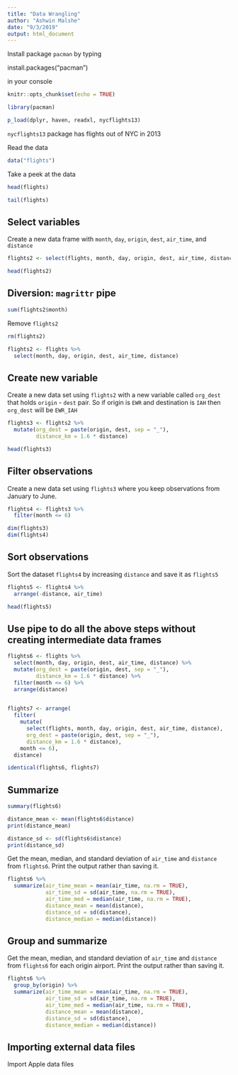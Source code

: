 ```yaml
---
title: "Data Wrangling"
author: "Ashwin Malshe"
date: "9/3/2019"
output: html_document
---
```


Install package `pacman` by typing 

install.packages("pacman")

in your console

```r
knitr::opts_chunk$set(echo = TRUE)

library(pacman)

p_load(dplyr, haven, readxl, nycflights13)

```

`nycflights13` package has flights out of NYC in 2013


Read the data

```r
data("flights")
```

Take a peek at the data

```r
head(flights)
```
```r
tail(flights)
```


## Select variables

Create a new data frame with `month`, `day`, `origin`, `dest`, `air_time`, and `distance`

```r
flights2 <- select(flights, month, day, origin, dest, air_time, distance)
```

```r
head(flights2)
```



## Diversion: `magrittr` pipe

```r
sum(flights2$month)

```


Remove `flights2`
```r
rm(flights2)
```


```r
flights2 <- flights %>% 
  select(month, day, origin, dest, air_time, distance)
```


## Create new variable

Create a new data set using `flights2` with a new variable called `org_dest` that holds `origin` - `dest` pair. So if origin is `EWR` and destination is `IAH` then `org_dest` will be `EWR_IAH`

```r
flights3 <- flights2 %>% 
  mutate(org_dest = paste(origin, dest, sep = "_"),
         distance_km = 1.6 * distance)
```

```r
head(flights3)
```


## Filter observations

Create a new data set using `flights3` where you keep observations from January to June.

```r
flights4 <- flights3 %>% 
  filter(month <= 6)
```

```r
dim(flights3)
dim(flights4)
```

## Sort observations

Sort the dataset `flights4` by increasing `distance` and save it as `flights5`

```r
flights5 <- flights4 %>% 
  arrange(-distance, air_time)
```

```r
head(flights5)
```


## Use pipe to do all the above steps without creating intermediate data frames

```r
flights6 <- flights %>% 
  select(month, day, origin, dest, air_time, distance) %>% 
  mutate(org_dest = paste(origin, dest, sep = "_"),
         distance_km = 1.6 * distance) %>% 
  filter(month <= 6) %>% 
  arrange(distance)
  
```

```r
flights7 <- arrange(
  filter(
    mutate(
      select(flights, month, day, origin, dest, air_time, distance),
      org_dest = paste(origin, dest, sep = "_"), 
      distance_km = 1.6 * distance), 
    month <= 6),
  distance)
```

```r
identical(flights6, flights7)
```


## Summarize

```r
summary(flights6)
```

```r
distance_mean <- mean(flights6$distance)
print(distance_mean)

distance_sd <- sd(flights6$distance)
print(distance_sd)

```



Get the mean, median, and standard deviation of `air_time` and `distance` from `flights6`. Print the output rather than saving it.

```r

flights6 %>% 
  summarize(air_time_mean = mean(air_time, na.rm = TRUE),
            air_time_sd = sd(air_time, na.rm = TRUE),
            air_time_med = median(air_time, na.rm = TRUE),
            distance_mean = mean(distance),
            distance_sd = sd(distance),
            distance_median = median(distance))

```

## Group and summarize

Get the mean, median, and standard deviation of `air_time` and `distance` from `flights6` for each origin airport. Print the output rather than saving it.

```r
flights6 %>% 
  group_by(origin) %>% 
  summarize(air_time_mean = mean(air_time, na.rm = TRUE),
            air_time_sd = sd(air_time, na.rm = TRUE),
            air_time_med = median(air_time, na.rm = TRUE),
            distance_mean = mean(distance),
            distance_sd = sd(distance),
            distance_median = median(distance))

```


## Importing external data files

Import Apple data files

```r

```




